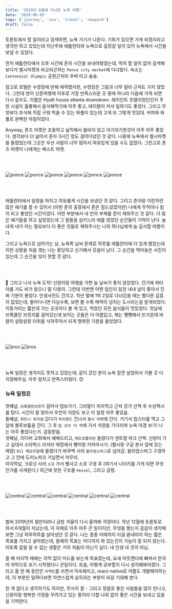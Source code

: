 ```yaml
---
title: '2019년 6월에 다녀온 뉴욕 여행'
date: '2019-06-05'
tags: ['journey', 'usa', 'travel', 'newyork']
draft: false
---
```


토론토에서 할 일이라고 검색하면, 뉴욕 가기가 나온다. 기회가 있으면 가게 되겠지라고 생각만 하고 있었는데
지난주에 애틀란타와 뉴욕으로 출장갈 일이 있어 뉴욕에서 시간을 보낼 수 있었다.

먼저 애틀란타에서 오후 시간에 혼자 시간을 보내야했었는데, 딱히 할 일이 없어 검색해보다가 첼시마켓과 비교되곤하는
`Ponce city market`에 다녀왔다. 숙소는 `Centennial Olympic` 공원근처라 우버 타고 슝슝.

참고로 호텔은 수영장에 반해 예약했지만, 수영장은 그림과 너무 달라 근처도 가지 않았다. 그런데 방이 신혼여행때 이후로
가장 만족스러운 곳 중에 하나라 다음에 가게 되면 다시 갈수도. 이름은 Hyatt house atlanta downdown.
레지던트 호텔이었던건지 주방 시설이 훌륭해서 음식해먹기에 아주 좋고, 테이블이 커서 일하기도 좋았다.
그리고 무엇보다 조식에 직접 구워 먹을 수 있는 와풀이 있는데 고게 또 그렇게 맛있대.
커피와 와풀로 완벽한 아침이었다.

Anyway, 폰즈 마켓은 조용하고 넓직해서 붐비지 않고 아기자기한것이 아주 아주 좋았다. 생각보다 더 넓어서 혼자 3시간 정도 걸어다녔던 것 같다. 나중에 뉴욕에서 첼시마켓을 들렸었는데 그곳은 우선 사람이 너무 많아서 여유있게 있을 수도 없었다.
그런고로 폰즈 마켓이 나에게는 베스트 마켓.

<br />
<br />

![ponce](/static/images/journey/ponce1.JPG 'Ponce entrance')
![ponce](/static/images/journey/R0001061.JPG)
![ponce](/static/images/journey/R0001080.JPG)
![ponce](/static/images/journey/R0001093.JPG)
![ponce](/static/images/journey/R0001108.JPG)
![ponce](/static/images/journey/R0001114.JPG)

<br />
<br />

애틀란타에서 일정을 마치고 여유롭게 시간을 보냈던 것 같다. 그리고 존이랑 이런저런 많은 얘기를 할 수 있어서
(이번 존의 출장에서 존은 힘드셨겠지만) 나에게 무척이나 힘이 되고 좋았던 시간이었다.
어떤 부분에서 내 안의 부재를 존이 채워주신 것 같다. 더 많은 얘기들을 하고 싶었었는데 그 말들을 삼키느라 애를 썼었던
순간들이 기억이 난다. 늘 내게 내가 아는 필요보다 더 좋은 것들로 채워주시는 나의 하나님에게 늘 감사할 따름이다.

그리고 뉴욕으로 넘어가는 날, 뉴욕쪽 날씨 문제로 하루를 애틀란타에 더 있게 됐었는데 이런 상황을 처음 겪는 나는
황당하고 신기해서 웃음이 났다. 그 순간을 찍어놓은 사진이 있는데 그 순간을 잊지 못할 것 같다.

<br />
<br />

🗽 그리고 나서 뉴욕 도착! 신랑이랑 여행을 가면 늘 날씨가 좋지 않았었다. 건기에 파타야를 가도 비가 왔으니 말 다했지.
그런데 이번엔 어쩐 일인지 일정 내내 날이 좋아서 진짜 기분이 좋았다. 인생사진도 건지고.
작년 말에 1박 2일로 다녀갔을 때는 별다른 감흥이 없었는데, 돌아다니면 다닐수록, 보면 볼 수록 매력이 넘치는 도시라는걸
알게되었다. 이동거리는 짧은데 가는 곳곳마다 볼 게 있고, 먹었던 모든 음식들이 맛있었다.
첫날에 브룩클린 브릿지를 걸어갔는데 보이는 곳들은 다 아름답고, 해는 쨍쨍해서 뜨거운데 바람이 살랑살랑 더위를 식혀주어서
되게 행복한 기분을 들었었다.

<br />
<br />

![broo](/static/images/journey/R0001422.JPG)
![broo](/static/images/journey/R0001425.JPG)

<br />
<br />

뉴욕 일정은 생각지도 못하고 갔었는데, 같이 갔던 분이 뉴욕 잠깐 살았어서 가볼 곳 다 지정해주심.
아주 알차고 만족스러웠다. 😊

### 뉴욕 일정은

첫째날, `브룩클린브릿지` 걸어서 덤보가기. 그리말디 피자먹고 근처 강가 산책 후 수상택시를 탔다.
시간이 잘 맞아서 우연히 석양도 보고 이 일정 아주 좋았음. <br />
둘째날, `휘트니 뮤지엄` 갔다가 `하이랜드` 건너서 `첼시 마켓`에 간다. 거기서 랍스터를 먹고 그 앞에 블루보틀을 간다.
그 후 `탑 오브 더 락`에 가서 석양을 기다리며 뉴욕 야경 보기! 나는 아주 좋았다는거. 감동받음. <br />
셋째날, 리디머 교회에서 예배드리고, `메트로폴리탄` 들렸다가 센트럴 파크 산책. 신랑이 가고 싶대서 스타벅스 리저브 매장에서 빵이랑 커피마시기. (첼시랑 구글 본사 앞에 있는 매장) `911 메모리얼`에 들렸다가 바쿠백 사러 `윌리엄스버그`로 넘어감.
윌리엄스버그 구경하고 그 안에 도미노파크 거닐면서 마무리. <br />
마지막날, 크로넛 사러 `소호` 가서 빵사고 소호 구경 후 (여기서 나이키를 가게 되면 무엇인가를 사게된다.)
최근에 핫한 구조물 `Vessel`, 그리고 공항.

<br />
<br />

![central](/static/images/journey/R0001651.JPG)
![central](/static/images/journey/R0001652.JPG)
![central](/static/images/journey/R0001959.JPG)
![central](/static/images/journey/R0001937.JPG)
![central](/static/images/journey/R0002017.JPG)
![central](/static/images/journey/R0002129.JPG)

<br />
<br />

벌써 2019년의 절반이라니 금방 겨울이 다시 올까봐 걱정이다. 작년 12월에 토론토로 와서 6개월이 지났는데,
이 자체로 아주 아주 큰 일이지만, 무엇을 했는지 곰곰이 생각해보면 그냥 하루하루를 살아냈던 것 같다.
나는 종종 이때까지 이걸 끝내야지 하는 짧은 목표를 가지고 살아왔는데, 올해의 목표는 어디까지 와 있는건지 가늠이 잘 되지
않는다. 이토록 앞을 알 수 없는 생활은 거의 처음이 아닌가 싶다. 내 인생 내 것이 아님.

올 해 마지막 때에는 자막 없이 미드를 보는게 목표였는데, 요새 아웃랜더에 빠져서 한국어 자막으로 보기 시작했더니 큰일이다.
흐음, 어떻게 공부할지 다시 생각해봐야겠다. 그리고 올 한 해 동안은 `리액트`를 쓰면서 익숙해지고, react-native로 어플도 개발해야하는데, 이 부분은 일하다보면 자연스럽게 습득되는 부분이 되길 기대해 본다.

한 게 없다고 생각하기도 하지만, 무사히 잘 - 그리고 정말로 좋은 사람들을 많이 만나고,
신랑이랑 행복한 가정을 꾸려가고 있는 중이라 더할 나위 없이 좋은 시간을 보내고 있음을 기억한다.
